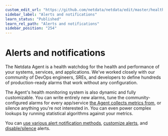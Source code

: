 ```yaml
---
custom_edit_url: "https://github.com/netdata/netdata/edit/master/health/README.md"
sidebar_label: "Alerts and notifications"
learn_status: "Published"
learn_rel_path: "Alerts and notifications"
sidebar_position: "254"
---
```

# Alerts and notifications

The Netdata Agent is a health watchdog for the health and performance of your systems, services, and applications. We've
worked closely with our community of DevOps engineers, SREs, and developers to define hundreds of production-ready
alarms that work without any configuration.

The Agent's health monitoring system is also dynamic and fully customizable. You can write entirely new alarms, tune the
community-configured alarms for every app/service [the Agent collects metrics from](/docs/nightly/data-collection/monitor-anything), or
silence anything you're not interested in. You can even power complex lookups by running statistical algorithms against
your metrics.

You can [use various alert notification methods](/docs/nightly/alerts-and-notifications/notifications), 
[customize alerts](/docs/nightly/alerts-and-notifications/configure-alerts), and 
[disable/silence](/docs/nightly/alerts-and-notifications/configure-alerts#disable-or-silence-alerts) alerts.
